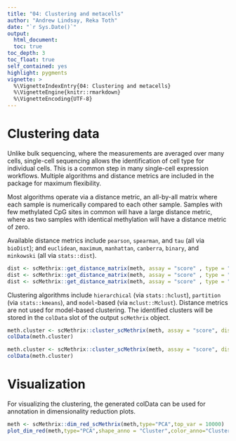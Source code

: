 ```yaml
---
title: "04: Clustering and metacells"
author: "Andrew Lindsay, Reka Toth"
date: "`r Sys.Date()`"
output: 
  html_document:
  toc: true
toc_depth: 3
toc_float: true
self_contained: yes
highlight: pygments
vignette: >
  %\VignetteIndexEntry{04: Clustering and metacells}
  %\VignetteEngine{knitr::rmarkdown}
  %\VignetteEncoding{UTF-8}
---
```


# Clustering data
Unlike bulk sequencing, where the measurements are averaged over many cells, single-cell sequencing allows the identification of cell type for individual cells. This is a common step in many single-cell expression workflows. Multiple algorithms and distance metrics are included in the package for maximum flexibility. 

Most algorithms operate via a distance metric, an all-by-all matrix where each sample is numerically compared to each other sample. Samples with few methylated CpG sites in common will have a large distance metric, where as two samples with identical methylation will have a distance metric of zero. 

Available distance metrics include `pearson`, `spearman`, and `tau` (all via `bioDist`); and `euclidean`, `maximum`, `manhattan`, `canberra`, `binary`, and `minkowski` (all via `stats::dist`). 

```r
dist <- scMethrix::get_distance_matrix(meth, assay = "score" , type = "euclidean")
dist <- scMethrix::get_distance_matrix(meth, assay = "score" , type = "pearson")
dist <- scMethrix::get_distance_matrix(meth, assay = "score" , type = "canberra")
```

Clustering algorithms include `hierarchical` (via `stats::hclust`), `partition` (via `stats::kmeans`), and `model`-based (via `mclust::Mclust`). Distance metrics are not used for model-based clustering. The identified clusters will be stored in the `colData` slot of the output `scMethrix` object.

```r
meth.cluster <- scMethrix::cluster_scMethrix(meth, assay = "score", dist = dist, n_clusters = 2, colname = "Heirarchical", type="hierarchical")
colData(meth.cluster)

meth.cluster <- scMethrix::cluster_scMethrix(meth, assay = "score", dist = dist, colname = "Model-based", type="model")
colData(meth.cluster)
```

# Visualization

For visualizing the clustering, the generated colData can be used for annotation in dimensionality reduction plots.

```r
meth <- scMethrix::dim_red_scMethrix(meth,type="PCA",top_var = 10000)
plot_dim_red(meth,type="PCA",shape_anno = "Cluster",color_anno="Cluster")
```